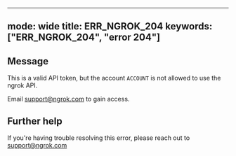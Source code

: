 
---
mode: wide
title: ERR_NGROK_204
keywords: ["ERR_NGROK_204", "error 204"]
---

## Message
This is a valid API token, but the account `ACCOUNT` is not allowed to use the ngrok API.

Email support@ngrok.com to gain access.




## Further help
If you're having trouble resolving this error, please reach out to [support@ngrok.com](mailto:support@ngrok.com?subject=Help%20with%20ERR_NGROK_204)

